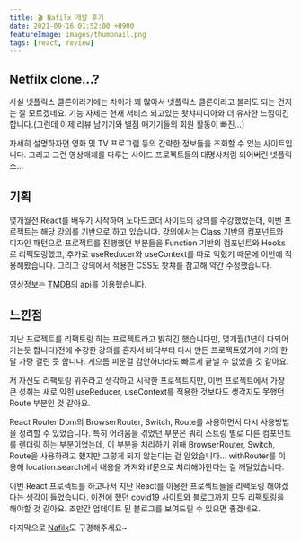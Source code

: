 ```yaml
---
title: 🎬 Nafilx 개발 후기
date: 2021-09-16 01:52:00 +0900
featureImage: images/thumbnail.png
tags: [react, review]
---
```


## Netfilx clone...?

사실 넷플릭스 클론이라기에는 차이가 꽤 많아서 넷플릭스 클론이라고 불러도 되는 건지는 잘 모르겠네요.
기능 자체는 현재 서비스 되고있는 왓챠피디아와 더 유사한 느낌이긴 합니다.(그런데 이제 리뷰 남기기와 별점 매기기들의 회원 활동이 빠진...)

자세히 설명하자면 영화 및 TV 프로그램 등의 간략한 정보들을 조회할 수 있는 사이트입니다.
그리고 그런 영상매체를 다루는 사이드 프로젝트들의 대명사처럼 되어버린 넷플릭스...

## 기획

몇개월전 React를 배우기 시작하며 노마드코더 사이트의 강의를 수강했었는데, 이번 프로젝트는 해당 강의를 기반으로 하고 있습니다.
강의에서는 Class 기반의 컴포넌트와 디자인 패턴으로 프로젝트를 진행했던 부분들을 Function 기반의 컴포넌트와 Hooks로 리팩토링했고,
추가로 useReducer와 useContext를 따로 익혔기 때문에 이번에 적용해봤습니다.
그리고 강의에서 적용한 CSS도 왓챠를 참고해 약간 수정했습니다.

영상정보는 [TMDB](https://www.themoviedb.org/)의 api를 이용했습니다.

## 느낀점

지난 프로젝트를 리팩토링 하는 프로젝트라고 밝히긴 했습니다만,
몇개월(1년이 다되어가는듯 합니다)전에 수강한 강의를 혼자서 바닥부터 다시 만든 프로젝트였기에 거의 한달 가량 걸린 듯 합니다.
게으름 피운걸 감안하더라도 빠르게 끝낼 수 없었을 것 같아요.

저 자신도 리팩토링 위주라고 생각하고 시작한 프로젝트지만,
이번 프로젝트에서 가장 큰 성취는 새로 익힌 useReducer, useContext를 적용한 것보다도
생각지도 못했던 Route 부분인 것 같아요.

React Router Dom의 BrowserRouter, Switch, Route를 사용하면서 다시 사용방법을 정리할 수 있었습니다.
특히 어려움을 겪었던 부분은 쿼리 스트링 별로 다른 컴포넌트를 렌더링 하는 부분이었는데,
이 부분을 처리하기 위해 BrowserRouter, Switch, Route을 사용하려고 했지만 그렇게 되지 않는다는 걸 알았습니다...
withRouter를 이용해 location.search에서 내용을 가져와 if문으로 처리해야한다는 걸 깨달았습니다.

이번 React 프로젝트를 하고나서 지난 React를 이용한 프로젝트들을 리팩토링 해야겠다는 생각이 들었습니다.
이전에 했던 covid19 사이트와 블로그까지 모두 리팩토링을 해야할 것 같아요.
조만간 업데이트 된 블로그를 보여드릴 수 있으면 좋겠네요.

마지막으로 [Nafilx](https://ki-react-naflix.netlify.app/)도 구경해주세요~
